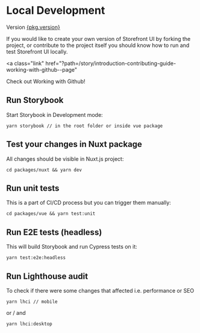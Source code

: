 
<Meta title="Getting Started/Development Guide/Local Development" />

<style>{`
  a {
    color: #5ece7b  !important;
  }

  .alert {
    background: #efeded;
    padding: 1rem;
    margin: 0.5rem 0 1rem;
  }

  .tip {
    border-left: 5px solid #5ece7b ;
  }

	.warning {
		border-left: 5px solid #ffc107;
		background-color: #fff4d5;
	}

	.heading {
    font-size: 16px;
    --mediumdark: '#999999';
    color: #999;
    text-transform: uppercase;
    font-weight: 900;
    letter-spacing: 5px;
		margin-top:10px;
  }

  .link {
    margin-bottom: 16px;
    display: flex;
  }
`}</style>

# Local Development

<div class="heading">
  Version
  <a
    href={`?path=/story/releases-v${pkg.version.replaceAll(
      ".",
      "-"
    )}-change-log--page`}
  >
    {pkg.version}
  </a>
</div>

If you would like to create your own version of Storefront UI by forking the project, or contribute to the project itself you should know how to run and test Storefront UI locally.

<a
  class="link"
  href="?path=/story/introduction-contributing-guide-working-with-github--page"
>
  Check out Working with Github!
</a>

## Run Storybook

Start Storybook in Development mode:

```
yarn storybook // in the root folder or inside vue package
```

## Test your changes in Nuxt package

All changes should be visible in Nuxt.js project:

```
cd packages/nuxt && yarn dev
```

## Run unit tests

This is a part of CI/CD process but you can trigger them manually:

```
cd packages/vue && yarn test:unit
```

## Run E2E tests (headless)

This will build Storybook and run Cypress tests on it:

```
yarn test:e2e:headless
```

## Run Lighthouse audit

To check if there were some changes that affected i.e. performance or SEO

```
yarn lhci // mobile
```

or / and

```
yarn lhci:desktop
```
